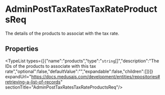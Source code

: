 
# AdminPostTaxRatesTaxRateProductsReq

The details of the products to associat with the tax rate.

## Properties

<TypeList types={[{"name":"products","type":"`string`[]","description":"The IDs of the products to associate with this tax rate","optional":false,"defaultValue":"","expandable":false,"children":[]}]} expandUrl="https://docs.medusajs.com/development/entities/repositories#retrieving-a-list-of-records" sectionTitle="AdminPostTaxRatesTaxRateProductsReq"/>
